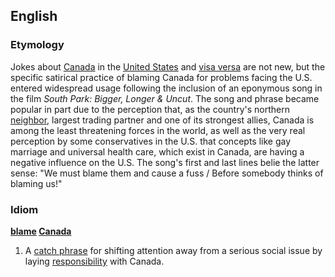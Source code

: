 {{wikipedia}}
==English==
{{rfv}}
{{rfd}}

===Etymology===
Jokes about [[Canada]] in the [[United States]] and [[visa versa]] are not new, but the specific satirical practice of blaming Canada for problems facing the U.S. entered widespread usage following the inclusion of an eponymous song in the film ''South Park: Bigger, Longer & Uncut''. The song and phrase became popular in part due to the perception that, as the country's northern [[neighbor]], largest trading partner and one of its strongest allies, Canada is among the least threatening forces in the world, as well as the very real perception by some conservatives in the U.S. that concepts like gay marriage and universal health care, which exist in Canada, are having a negative influence on the U.S. The song's first and last lines belie the latter sense: "We must blame them and cause a fuss / Before somebody thinks of blaming us!"

===Idiom===
'''[[blame]] [[Canada]]'''
#{{US}} A [[catch phrase]] for shifting attention away from a serious social issue by laying [[responsibility]] with Canada.